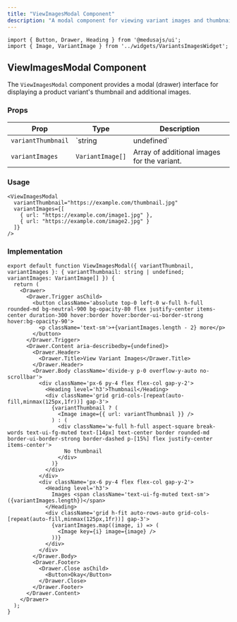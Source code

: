 ```yaml
---
title: "ViewImagesModal Component"
description: "A modal component for viewing variant images and thumbnails."
---
```


```tsx copy
import { Button, Drawer, Heading } from '@medusajs/ui';
import { Image, VariantImage } from '../widgets/VariantsImagesWidget';
```

## ViewImagesModal Component

The `ViewImagesModal` component provides a modal (drawer) interface for displaying a product variant's thumbnail and additional images.

### Props

| Prop             | Type                         | Description                                     |
|-----------------|----------------------------|-------------------------------------------------|
| `variantThumbnail` | `string | undefined`        | URL of the variant's thumbnail image.           |
| `variantImages` | `VariantImage[]`            | Array of additional images for the variant.     |

### Usage

```tsx
<ViewImagesModal 
  variantThumbnail="https://example.com/thumbnail.jpg"
  variantImages={[
    { url: "https://example.com/image1.jpg" },
    { url: "https://example.com/image2.jpg" }
  ]} 
/>
```

### Implementation

```tsx copy
export default function ViewImagesModal({ variantThumbnail, variantImages }: { variantThumbnail: string | undefined; variantImages: VariantImage[] }) {
  return (
    <Drawer>
      <Drawer.Trigger asChild>
        <button className='absolute top-0 left-0 w-full h-full rounded-md bg-neutral-900 bg-opacity-80 flex justify-center items-center duration-300 hover:border hover:border-ui-border-strong hover:bg-opacity-90'>
          <p className='text-sm'>+{variantImages.length - 2} more</p>
        </button>
      </Drawer.Trigger>
      <Drawer.Content aria-describedby={undefined}>
        <Drawer.Header>
          <Drawer.Title>View Variant Images</Drawer.Title>
        </Drawer.Header>
        <Drawer.Body className='divide-y p-0 overflow-y-auto no-scrollbar'>
          <div className='px-6 py-4 flex flex-col gap-y-2'>
            <Heading level='h3'>Thumbnail</Heading>
            <div className='grid grid-cols-[repeat(auto-fill,minmax(125px,1fr))] gap-3'>
              {variantThumbnail ? (
                <Image image={{ url: variantThumbnail }} />
              ) : (
                <div className='w-full h-full aspect-square break-words text-ui-fg-muted text-[14px] text-center border rounded-md border-ui-border-strong border-dashed p-[15%] flex justify-center items-center'>
                  No thumbnail
                </div>
              )}
            </div>
          </div>
          <div className='px-6 py-4 flex flex-col gap-y-2'>
            <Heading level='h3'>
              Images <span className='text-ui-fg-muted text-sm'>({variantImages.length})</span>
            </Heading>
            <div className='grid h-fit auto-rows-auto grid-cols-[repeat(auto-fill,minmax(125px,1fr))] gap-3'>
              {variantImages.map((image, i) => (
                <Image key={i} image={image} />
              ))}
            </div>
          </div>
        </Drawer.Body>
        <Drawer.Footer>
          <Drawer.Close asChild>
            <Button>Okay</Button>
          </Drawer.Close>
        </Drawer.Footer>
      </Drawer.Content>
    </Drawer>
  );
}
```